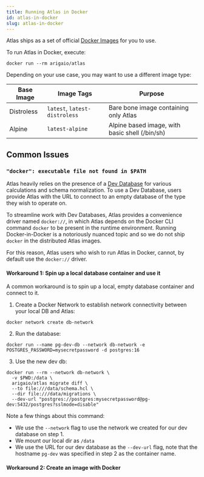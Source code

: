 ```yaml
---
title: Running Atlas in Docker
id: atlas-in-docker
slug: atlas-in-docker
---
```

Atlas ships as a set of official [Docker Images](https://hub.docker.com/r/arigaio/atlas) for you to use.

To run Atlas in Docker, execute:

```shell
docker run --rm arigaio/atlas
```

Depending on your use case, you may want to use a different image type:

| Base Image | Image Tags                    | Purpose                                        |
|------------|-------------------------------|------------------------------------------------|
| Distroless | `latest`, `latest-distroless` | Bare bone image containing only Atlas          |
| Alpine     | `latest-alpine`               | Alpine based image, with basic shell (/bin/sh) |

## Common Issues

### `"docker": executable file not found in $PATH`

Atlas heavily relies on the presence of a [Dev Database](/concepts/dev-database) for various calculations
and schema normalization.  To use a Dev Database, users provide Atlas with the URL to connect to an empty
database of the type they wish to operate on.

To streamline work with Dev Databases, Atlas provides a convenience driver named `docker://`, in which Atlas
depends on the Docker CLI command `docker` to be present in the runtime environment.  Running Docker-in-Docker
is a notoriously nuanced topic and so we do not ship `docker` in the distributed Atlas images.

For this reason, Atlas users who wish to run Atlas in Docker, cannot, by default use the `docker://` driver.

#### Workaround 1: Spin up a local database container and use it

A common workaround is to spin up a local, empty database container and connect to it.

1. Create a Docker Network to establish network connectivity between your local DB and Atlas:
  ```
  docker network create db-network
  ```
2. Run the database:
  ```
  docker run --name pg-dev-db --network db-network -e POSTGRES_PASSWORD=mysecretpassword -d postgres:16
  ```
3. Use the new dev db:
  ```
  docker run --rm --network db-network \
    -v $PWD:/data \
    arigaio/atlas migrate diff \
    --to file:///data/schema.hcl \
    --dir file:///data/migrations \
    --dev-url "postgres://postgres:mysecretpassword@pg-dev:5432/postgres?sslmode=disable"
  ```
  Note a few things about this command:
  * We use the `--network` flag to use the network we created for our dev database on step 1.
  * We mount our local dir as `/data`
  * We use the URL for our dev database as the `--dev-url` flag, note that the hostname `pg-dev` was specified in step
    2 as the container name.

#### Workaround 2: Create an image with Docker
